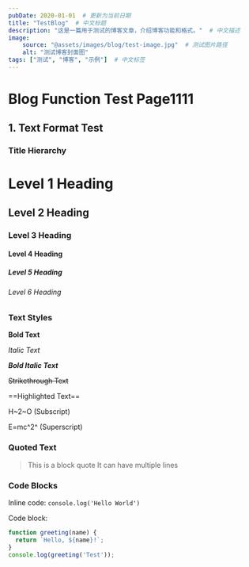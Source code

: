 ```yaml
---
pubDate: 2020-01-01  # 更新为当前日期
title: "TestBlog"  # 中文标题
description: "这是一篇用于测试的博客文章，介绍博客功能和格式。"  # 中文描述
image:
    source: "@assets/images/blog/test-image.jpg"  # 测试图片路径
    alt: "测试博客封面图"
tags: ["测试", "博客", "示例"]  # 中文标签
---
```


# Blog Function Test Page1111

## 1. Text Format Test

### Title Hierarchy

# Level 1 Heading
## Level 2 Heading
### Level 3 Heading
#### Level 4 Heading
##### Level 5 Heading
###### Level 6 Heading

### Text Styles

**Bold Text**

*Italic Text*

**_Bold Italic Text_**

~~Strikethrough Text~~

==Highlighted Text==

H~2~O (Subscript)

E=mc^2^ (Superscript)

### Quoted Text

> This is a block quote
> It can have multiple lines

### Code Blocks

Inline code: `console.log('Hello World')`

Code block:

```javascript
function greeting(name) {
  return `Hello, ${name}!`;
}
console.log(greeting('Test'));